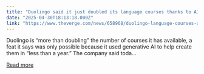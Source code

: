 ```yaml
---
title: "Duolingo said it just doubled its language courses thanks to AI"
date: "2025-04-30T18:13:18.000Z"
link: "https://www.theverge.com/news/658968/duolingo-language-courses-ai"
---
```


Duolingo is “more than doubling” the number of courses it has available, a feat it says was only possible because it used generative AI to help create them in “less than a year.”
The company said toda...

[Read more](https://www.theverge.com/news/658968/duolingo-language-courses-ai)
